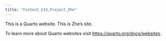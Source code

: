 ```yaml
---
title: "Fintech_533_Project_Zhe"
---
```


This is a Quarto website.
This is Zhe's site.

To learn more about Quarto websites visit <https://quarto.org/docs/websites>.

